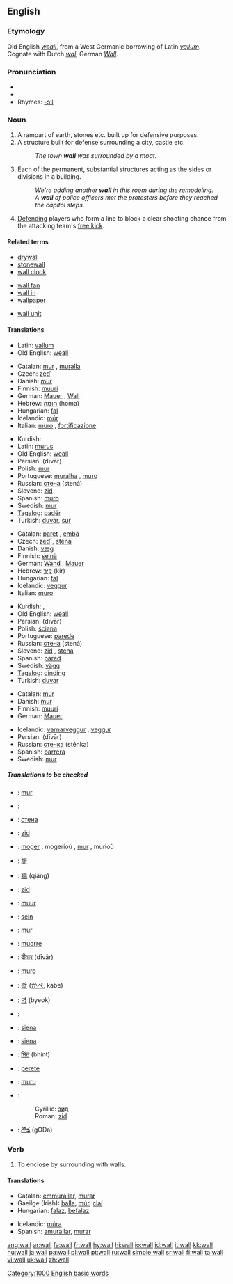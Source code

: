 ==English==

{{rank|honour|individual|girls|808|wall|cry|step|turning}}

===Etymology===
Old English ''[[weall]]'', from a West Germanic borrowing of Latin ''[[vallum]]''.  Cognate with Dutch ''[[wal]]'', German ''[[Wall]]''.

===Pronunciation===
*{{IPA|/wɔːl/}}
*{{audio|en-us-wall.ogg|Audio (US)}}
*Rhymes: [[Rhymes:English:-ɔːl|-ɔːl]]

===Noun===
{{en-noun}}

# A rampart of earth, stones etc. built up for defensive purposes.
# A structure built for defense surrounding a city, castle etc.
#:''The town '''wall''' was surrounded by a moat.''
# Each of the permanent, substantial structures acting as the sides or divisions in a building.
#:''We're adding another '''wall''' in this room during the remodeling.''
#:''A '''wall''' of police officers met the protesters before they reached the capitol steps.''
# {{football}} [[Defend]]ing players who form a line to block a clear shooting chance from the attacking team's [[free kick]].

====Related terms====
{{top3}}
*[[drywall]]
*[[stonewall]]
*[[wall clock]]
{{mid3}}
*[[wall fan]]
*[[wall in]]
*[[wallpaper]]
{{mid3}}
*[[wall unit]]
{{bottom}}

====Translations====
{{trans-top|defensive rampart built up of earth, stone etc.}}
{{trans-mid}}
*Latin: [[vallum]]
*Old English: [[weall]] {{m}}
{{trans-bottom}}

{{trans-top|A structure built for defense surrounding or separating an area (2)}}
*Catalan: [[mur]] {{m}}, [[muralla]] {{f}}
*Czech: [[zeď]] {{f}}
*Danish: [[mur]]
*Finnish: [[muuri]]
*German: [[Mauer]] {{f}}, [[Wall]] {{m}}
*Hebrew: [[חומה]] {{f}} (homa)
*Hungarian: [[fal]]
*Icelandic: [[múr]] {{m}}
*Italian: [[muro]] {{m}}, [[fortificazione]] {{f}}
{{trans-mid}}
*Kurdish: {{KUchar|[[دیوار]]}}
*Latin: [[murus]] {{m}}
*Old English: [[weall]] {{m}}
*Persian: {{FAchar|[[دیوار]]}} (dīvār)
*Polish: [[mur]] {{m}}
*Portuguese: [[muralha]] {{f}}, [[muro]] {{m}}
*Russian: [[стена]] (stená) {{f}}
*Slovene: [[zid]] {{m}}
*Spanish: [[muro]] {{m}}
*Swedish: [[mur]] {{c}}
*[[Tagalog]]: [[padér]]
*Turkish: [[duvar]], [[sur#Turkish|sur]]
{{trans-bottom}}

{{trans-top|A permanent, substantial side or division in a building (3)}}
*Catalan: [[paret]] {{f}}, [[embà]] {{m}}
*Czech: [[zeď]] {{f}}, [[stěna]] {{f}}
*Danish: [[væg]] {{n}}
*Finnish: [[seinä]]
*German: [[Wand]] {{f}}, [[Mauer]] {{f}}
*Hebrew: [[קיר]] {{m}} (kir)
*Hungarian: [[fal]]
*Icelandic: [[veggur]] {{m}}
*Italian: [[muro]] {{m}}
{{trans-mid}}
*Kurdish: {{trad|ku|dîwar}} {{m}}, {{KUchar|[[دیوار]]}}
*Old English: [[weall]] {{m}}
*Persian: {{FAchar|[[دیوار]]}} (dīvār)
*Polish: [[ściana]] {{f}}
*Portuguese: [[parede]] {{f}}
*Russian: [[стена]] (stená) {{f}}
*Slovene: [[zid]] {{m}}, [[stena]] {{f}}
*Spanish: [[pared]] {{f}}
*Swedish: [[vägg]] {{c}}
*[[Tagalog]]: [[dinding]]
*Turkish: [[duvar]]
{{trans-bottom}}

{{trans-top|Defending soccer players who form a line (3)}}
*Catalan: [[mur]] {{m}}
*Danish: [[mur]]
*Finnish: [[muuri]]
*German: [[Mauer]] {{f}}
{{trans-mid}}
*Icelandic: [[varnarveggur]] {{m}}, [[veggur]] {{m}}
*Persian: {{FAchar|[[دیوار]]}} (dīvār)
*Russian: [[стенка]] (sténka) {{f}}
*Spanish: [[barrera]] {{f}}
*Swedish: [[mur]] {{c}}
{{trans-bottom}}

=====Translations to be checked=====
{{checktrans}}
{{top}}
*{{ttbc|Albanian}}: [[mur]] {{m}}
*{{ttbc|Arabic}}: {{ARchar|[[حائط]]}} {{IPAchar|(ħā’iʈ)}} {{m}}
*{{ttbc|Bulgarian}}: [[стена#Bulgarian|стена]] {{f}}
*{{ttbc|Bosnian}}: [[zid#Bosnian|zid]] {{m}}
*{{ttbc|Breton}}: [[moger]] {{f}}, mogerioù {{p}}, [[mur]] {{f}}, murioù {{p}}
*{{ttbc|CJK Characters}}: [[塀]]
*{{ttbc|Chinese}}: [[牆]] (qiáng)
*{{ttbc|Croatian}}: [[zid]] {{m}}
*{{ttbc|Dutch}}: [[muur]]
*{{ttbc|Estonian}}: [[sein#Estonian|sein]]
*{{ttbc|French}}: [[mur]] {{m}}
*{{ttbc|Frisian}}: [[muorre]]
*{{ttbc|Hindi}}: [[दीवार]] (dīvār)
*{{ttbc|Ido}}: [[muro]]
{{mid}}
*{{ttbc|Japanese}}: [[壁]] ([[かべ]], kabe)
*{{ttbc|Korean}}: [[벽]] (byeok)
*{{ttbc|Kurdish}}: {{trad|ku|kelhe}} {{f}}
*{{ttbc|Latvian}}: [[siena]]
*{{ttbc|Lithuanian}}: [[siena]]
*{{ttbc|Marathi}}: [[भिंत]] (bhint)
*{{ttbc|Romanian}}: [[perete]] {{m}}
*{{ttbc|Sardinian}}: [[muru]] {{m}}
*{{ttbc|Serbian}}:
*:Cyrillic: [[зид#Serbian|зид]] {{m}}
*:Roman: [[zid#Serbian|zid]] {{m}}
*{{ttbc|Telugu}}: [[గోడ]] (gODa)
{{bottom}}

===Verb===
{{en-verb}}

# {{italbrac|with "[[in]]"}} To enclose by surrounding with walls.

====Translations====
{{top}}
*Catalan: [[emmurallar]], [[murar]]
*Gaeilge (Irish): [[balla]], [[múr]], [[claí]]
*Hungarian: [[falaz]], [[befalaz]]
{{mid}}
*Icelandic: [[múra]]
*Spanish: [[amurallar]], [[murar]]
{{bottom}}

[[Category:1000 English basic words]]

[[ang:wall]]
[[ar:wall]]
[[fa:wall]]
[[fr:wall]]
[[hy:wall]]
[[hi:wall]]
[[io:wall]]
[[id:wall]]
[[it:wall]]
[[kk:wall]]
[[hu:wall]]
[[ja:wall]]
[[pa:wall]]
[[pl:wall]]
[[pt:wall]]
[[ru:wall]]
[[simple:wall]]
[[sr:wall]]
[[fi:wall]]
[[ta:wall]]
[[vi:wall]]
[[uk:wall]]
[[zh:wall]]